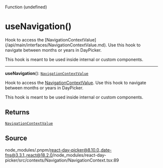 <SectionTitle>Function (undefined)</SectionTitle>

# useNavigation()

<Description>
Hook to access the [NavigationContextValue](/api/main/interfaces/NavigationContextValue.md). Use this hook to navigate
between months or years in DayPicker.

This hook is meant to be used inside internal or custom components.
</Description>

---

<a id="undefined" name="undefined"></a>

<SignatureMemberIdentifier>**useNavigation**(): [`NavigationContextValue`](/api/main/interfaces/NavigationContextValue.md)</SignatureMemberIdentifier>

Hook to access the [NavigationContextValue](/api/main/interfaces/NavigationContextValue.md). Use this hook to navigate
between months or years in DayPicker.

This hook is meant to be used inside internal or custom components.

## Returns

[`NavigationContextValue`](/api/main/interfaces/NavigationContextValue.md)

## Source

node\_modules/.pnpm/react-day-picker@8.10.0\_date-fns@3.3.1\_react@18.2.0/node\_modules/react-day-picker/src/contexts/Navigation/NavigationContext.tsx:89
